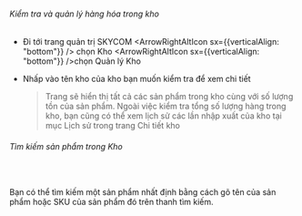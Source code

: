 
###### Kiểm tra và quản lý hàng hóa trong kho

- Đi tới trang quản trị SKYCOM <ArrowRightAltIcon sx={{verticalAlign: "bottom"}} /> chọn Kho <ArrowRightAltIcon sx={{verticalAlign: "bottom"}} />chọn Quản lý Kho
- Nhấp vào tên kho của kho bạn muốn kiểm tra để xem chi tiết

  > Trang sẽ hiển thị tất cả các sản phẩm trong kho cùng với số lượng tồn của sản phẩm.
  > Ngoài việc kiểm tra tổng số lượng hàng trong kho, bạn cũng có thể xem lịch sử các lần nhập xuất của kho tại mục Lịch sử trong trang Chi tiết kho

###### Tìm kiếm sản phẩm trong Kho

<br />

Bạn có thể tìm kiếm một sản phẩm nhất định bằng cách gõ tên của sản phẩm hoặc SKU của sản phẩm đó trên thanh tìm kiếm.
